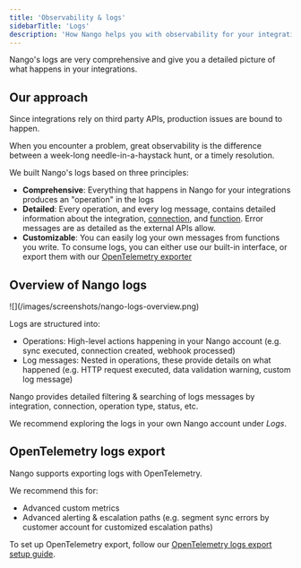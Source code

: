 ```yaml
---
title: 'Observability & logs'
sidebarTitle: 'Logs'
description: 'How Nango helps you with observability for your integrations'
---
```


Nango's logs are very comprehensive and give you a detailed picture of what happens in your integrations.

## Our approach

Since integrations rely on third party APIs, production issues are bound to happen.

When you encounter a problem, great observability is the difference between a week-long needle-in-a-haystack hunt, or a timely resolution.

We built Nango's logs based on three principles:

- **Comprehensive**: Everything that happens in Nango for your integrations produces an "operation" in the logs
- **Detailed**: Every operation, and every log message, contains detailed information about the integration, [connection](/guides/use-cases/api-auth#what-is-a-connection%3F), and [function](/guides/platform/functions). Error messages are as detailed as the external APIs allow.
- **Customizable**: You can easily log your own messages from functions you write. To consume logs, you can either use our built-in interface, or export them with our [OpenTelemetry exporter](#opentelemetry-logs-export)

## Overview of Nango logs

<Frame caption="Nango Logs screen on a demo account (click to enlarge)">
  ![](/images/screenshots/nango-logs-overview.png)
</Frame>

Logs are structured into:
- Operations: High-level actions happening in your Nango account (e.g. sync executed, connection created, webhook processed)
- Log messages: Nested in operations, these provide details on what happened (e.g. HTTP request executed, data validation warning, custom log message)

Nango provides detailed filtering & searching of logs messages by integration, connection, operation type, status, etc.

We recommend exploring the logs in your own Nango account under _Logs_.

## OpenTelemetry logs export

Nango supports exporting logs with OpenTelemetry.

We recommend this for:
- Advanced custom metrics
- Advanced alerting & escalation paths (e.g. segment sync errors by customer account for customized escalation paths)

To set up OpenTelemetry export, follow our [OpenTelemetry logs export setup guide]().